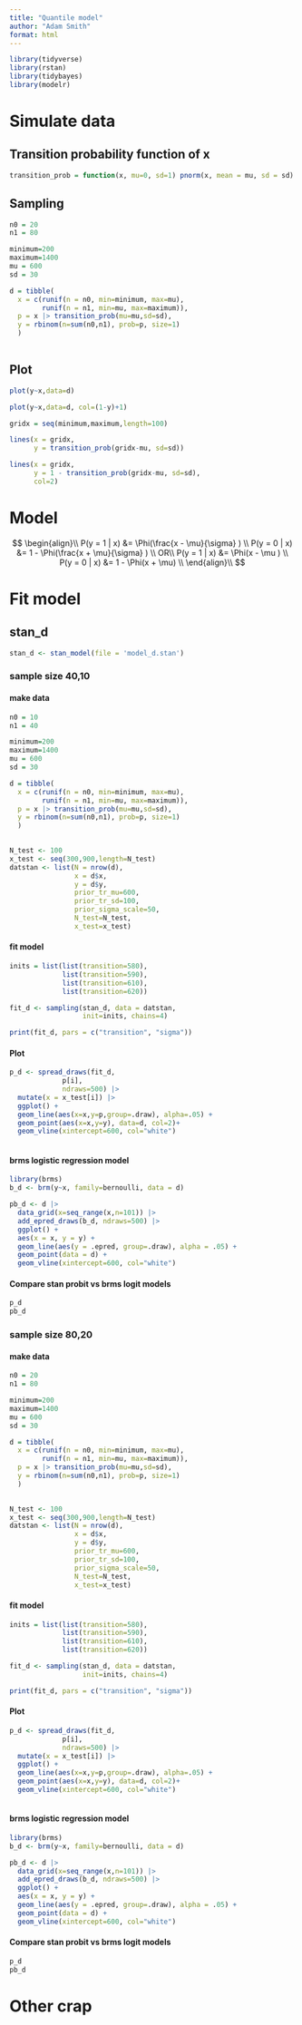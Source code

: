 ```yaml
---
title: "Quantile model"
author: "Adam Smith"
format: html
---
```


```r
library(tidyverse)
library(rstan)
library(tidybayes)
library(modelr)
```



# Simulate data

## Transition probability function of x

```r
transition_prob = function(x, mu=0, sd=1) pnorm(x, mean = mu, sd = sd)
```

## Sampling

```r
n0 = 20
n1 = 80

minimum=200
maximum=1400
mu = 600
sd = 30

d = tibble(
  x = c(runif(n = n0, min=minimum, max=mu),
        runif(n = n1, min=mu, max=maximum)), 
  p = x |> transition_prob(mu=mu,sd=sd),
  y = rbinom(n=sum(n0,n1), prob=p, size=1)
  )
  
```

## Plot

```r
plot(y~x,data=d)
```

```r
plot(y~x,data=d, col=(1-y)+1)

gridx = seq(minimum,maximum,length=100)

lines(x = gridx,
      y = transition_prob(gridx-mu, sd=sd))

lines(x = gridx,
      y = 1 - transition_prob(gridx-mu, sd=sd),
      col=2)
```

# Model


$$
\begin{align}\\
P(y = 1 | x) &= \Phi(\frac{x - \mu}{\sigma} ) \\
P(y = 0 | x) &= 1 - \Phi(\frac{x + \mu}{\sigma} ) \\
OR\\
P(y = 1 | x) &= \Phi(x - \mu ) \\
P(y = 0 | x) &= 1 - \Phi(x + \mu) \\
\end{align}\\
$$

# Fit model



## stan_d

```r
stan_d <- stan_model(file = 'model_d.stan')
```


### sample size 40,10

#### make data

```r
n0 = 10
n1 = 40

minimum=200
maximum=1400
mu = 600
sd = 30

d = tibble(
  x = c(runif(n = n0, min=minimum, max=mu),
        runif(n = n1, min=mu, max=maximum)), 
  p = x |> transition_prob(mu=mu,sd=sd),
  y = rbinom(n=sum(n0,n1), prob=p, size=1)
  )
  
```

```r
N_test <- 100
x_test <- seq(300,900,length=N_test)
datstan <- list(N = nrow(d),
                x = d$x,
                y = d$y,
                prior_tr_mu=600,
                prior_tr_sd=100,
                prior_sigma_scale=50,
                N_test=N_test,
                x_test=x_test)
```

#### fit model


<!-- ```{r} -->
<!-- inits = list(list(transition=rnorm(1,mean=600,sd=50))) -->

<!-- fit_d <- sampling(stan_d, data = datstan,  -->
<!--                   init=inits, chains=1)  -->
<!-- print(fit_d, pars = c("transition", "sigma")) -->
<!-- ``` -->


```r
inits = list(list(transition=580),
             list(transition=590),
             list(transition=610),
             list(transition=620))

fit_d <- sampling(stan_d, data = datstan, 
                  init=inits, chains=4)

print(fit_d, pars = c("transition", "sigma"))
```

#### Plot

```r
p_d <- spread_draws(fit_d, 
             p[i], 
             ndraws=500) |> 
  mutate(x = x_test[i]) |> 
  ggplot() +
  geom_line(aes(x=x,y=p,group=.draw), alpha=.05) +
  geom_point(aes(x=x,y=y), data=d, col=2)+
  geom_vline(xintercept=600, col="white")
  
```


#### brms logistic regression model

```r
library(brms)
b_d <- brm(y~x, family=bernoulli, data = d)
```

```r
pb_d <- d |> 
  data_grid(x=seq_range(x,n=101)) |> 
  add_epred_draws(b_d, ndraws=500) |> 
  ggplot() +
  aes(x = x, y = y) +
  geom_line(aes(y = .epred, group=.draw), alpha = .05) +
  geom_point(data = d) +
  geom_vline(xintercept=600, col="white")

```

#### Compare stan probit vs brms logit models

```r
p_d
pb_d
```


### sample size 80,20

#### make data

```r
n0 = 20
n1 = 80

minimum=200
maximum=1400
mu = 600
sd = 30

d = tibble(
  x = c(runif(n = n0, min=minimum, max=mu),
        runif(n = n1, min=mu, max=maximum)), 
  p = x |> transition_prob(mu=mu,sd=sd),
  y = rbinom(n=sum(n0,n1), prob=p, size=1)
  )
  
```

```r
N_test <- 100
x_test <- seq(300,900,length=N_test)
datstan <- list(N = nrow(d),
                x = d$x,
                y = d$y,
                prior_tr_mu=600,
                prior_tr_sd=100,
                prior_sigma_scale=50,
                N_test=N_test,
                x_test=x_test)
```

#### fit model


<!-- ```{r} -->
<!-- inits = list(list(transition=rnorm(1,mean=600,sd=50))) -->

<!-- fit_d <- sampling(stan_d, data = datstan,  -->
<!--                   init=inits, chains=1)  -->
<!-- print(fit_d, pars = c("transition", "sigma")) -->
<!-- ``` -->


```r
inits = list(list(transition=580),
             list(transition=590),
             list(transition=610),
             list(transition=620))

fit_d <- sampling(stan_d, data = datstan, 
                  init=inits, chains=4)

print(fit_d, pars = c("transition", "sigma"))
```

#### Plot

```r
p_d <- spread_draws(fit_d, 
             p[i], 
             ndraws=500) |> 
  mutate(x = x_test[i]) |> 
  ggplot() +
  geom_line(aes(x=x,y=p,group=.draw), alpha=.05) +
  geom_point(aes(x=x,y=y), data=d, col=2)+
  geom_vline(xintercept=600, col="white")
  
```


#### brms logistic regression model

```r
library(brms)
b_d <- brm(y~x, family=bernoulli, data = d)
```

```r
pb_d <- d |> 
  data_grid(x=seq_range(x,n=101)) |> 
  add_epred_draws(b_d, ndraws=500) |> 
  ggplot() +
  aes(x = x, y = y) +
  geom_line(aes(y = .epred, group=.draw), alpha = .05) +
  geom_point(data = d) +
  geom_vline(xintercept=600, col="white")

```

#### Compare stan probit vs brms logit models

```r
p_d
pb_d
```


# Other crap

<!-- ## stan_b -->

<!-- ```{r} -->
<!-- model_b <- stan_model(file = 'model_b.stan') -->
<!-- ``` -->


<!-- ```{r} -->
<!-- datstan <- list(N = nrow(d), -->
<!--                 X = d$x, -->
<!--                 y = d$m ) -->
<!-- ``` -->

<!-- ```{r} -->
<!-- fit_b <- sampling(model_b, data=datstan) -->
<!-- ``` -->


<!-- ## stan_e -->

<!-- ```{r} -->
<!-- stan_e <- stan_model(file = 'model_e.stan') -->
<!-- ``` -->


<!-- ```{r} -->
<!-- datstan <- list(N = nrow(d), -->
<!--                 x = d$x, -->
<!--                 y = d$y, -->
<!--                 prior_tr_mu=600, -->
<!--                 prior_tr_sd=200) -->
<!-- ``` -->


<!-- ```{r} -->
<!-- fit_e <- sampling(stan_e, data = datstan, -->
<!--                   control=list(adapt_alpha=.99)) -->
<!-- ``` -->


<!-- ## stan_c -->

<!-- ```{r} -->
<!-- stan_c <- stan_model(file = 'model_c.stan') -->
<!-- ``` -->


<!-- ```{r} -->
<!-- datstan <- list(N = nrow(d), -->
<!--                 x = d$x, -->
<!--                 y = d$y, -->
<!--                 prior_tr_mu=600, -->
<!--                 prior_tr_sd=200, -->
<!--                 prior_sigma=5) -->
<!-- ``` -->


<!-- ```{r} -->
<!-- fit_c <- sampling(stan_c, data = datstan) -->
<!-- ``` -->

<!-- ## Bad change point model -->

<!-- ```{r} -->
<!-- datstan <- list(N = nrow(d), -->
<!--                 x = d$x, -->
<!--                 y = d$y, -->
<!--                 mu_guess=600, -->
<!--                 sd_mu=100) -->
<!-- ``` -->

<!-- ```{r} -->
<!-- cp_stan <- stan_model(file = 'model_cp_a.stan') -->
<!-- ``` -->

<!-- ```{r} -->
<!-- fitCP <- sampling(cp_stan, data = datstan) -->
<!-- ``` -->



